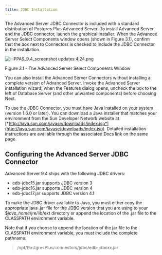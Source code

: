 ```yaml
---
title: JDBC Installation
---
```



The Advanced Server JDBC Connector is included with a standard distribution of Postgres Plus Advanced Server. To install Advanced Server and the JDBC connector, launch the graphical installer. When the Advanced Server Select Components window opens (shown in Figure 3.1), confirm that the box next to Connectors is checked to include the JDBC Connector in the installation.

![:::PPAS\_9.4\_screenshot updates:4.24.png](./images/image6.png)

Figure 3.1 - The Advanced Server Select Components Window

You can also install the Advanced Server Connectors without installing a complete version of Advanced Server. Invoke the Advanced Server installation wizard; when the Features dialog opens, uncheck the box to the left of Database Server (and other unwanted components) before choosing Next.

To use the JDBC Connector, you must have Java installed on your system (version 1.6.0 or later). You can download a Java installer that matches your environment from the Sun Developer Network website at [*http://java.sun.com/javase/downloads/index.jsp*](http://java.sun.com/javase/downloads/index.jsp). Detailed installation instructions are available through the associated Docs link on the same page.

## Configuring the Advanced Server JDBC Connector

Advanced Server 9.4 ships with the following JDBC drivers:
 - edb-jdbc15.jar supports JDBC version 3
 - edb-jdbc16.jar supports JDBC version 4
 - edb-jdbc17.jar supports JDBC version 4.1

To make the JDBC driver available to Java, you must either copy the appropriate java .jar file for the JDBC version that you are using to your $*java\_home*/jre/lib/ext directory or append the location of the .jar file to the CLASSPATH environment variable.

Note that if you choose to append the location of the jar file to the CLASSPATH environment variable, you must include the complete pathname:

> /opt/PostgresPlus/connectors/jdbc/edb-jdbcxx.jar

